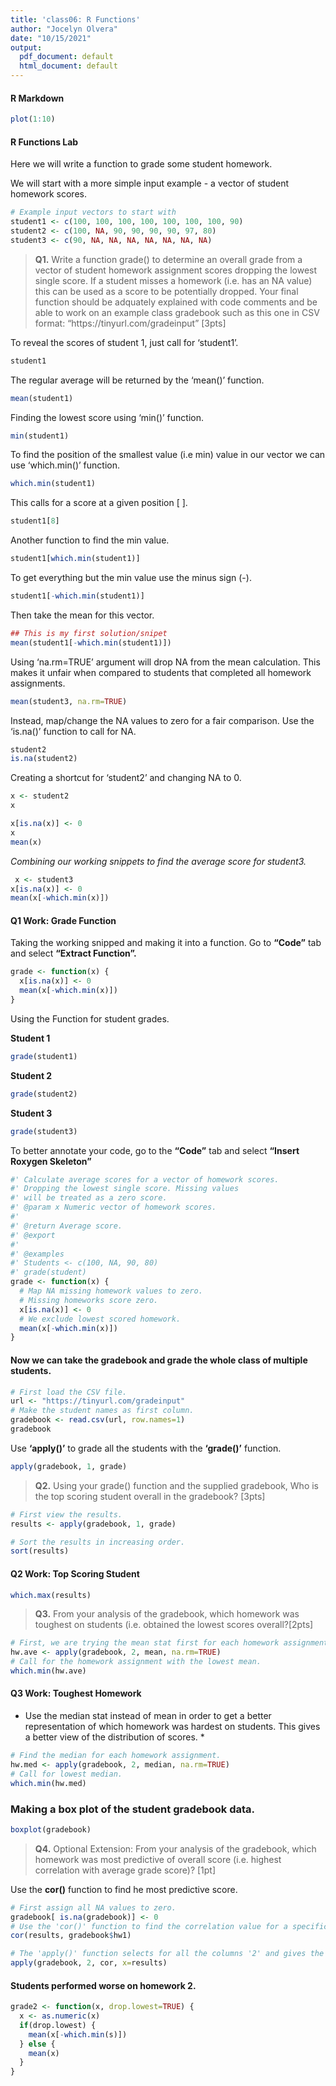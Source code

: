 ```yaml
---
title: 'class06: R Functions'
author: "Jocelyn Olvera"
date: "10/15/2021"
output:
  pdf_document: default
  html_document: default
---
```


#### __R Markdown__

```r
plot(1:10)
```

#### __R Functions Lab__

Here we will write a function to grade some student homework.

We will start with a more simple input example - a vector of student homework scores. 

```r
# Example input vectors to start with
student1 <- c(100, 100, 100, 100, 100, 100, 100, 90)
student2 <- c(100, NA, 90, 90, 90, 90, 97, 80)
student3 <- c(90, NA, NA, NA, NA, NA, NA, NA)
```

> **Q1.** Write a function grade() to determine an overall grade from a vector of student homework assignment scores dropping the lowest single score. If a student misses a homework (i.e. has an NA value) this can be used as a score to be potentially dropped. Your final function should be adquately explained with code comments and be able to work on an example class gradebook such as this one in CSV format: “https://tinyurl.com/gradeinput” [3pts]

To reveal the scores of student 1, just call for 'student1'.

```r
student1
```
The regular average will be returned by the 'mean()' function.

```r
mean(student1)
```

Finding the lowest score using 'min()' function. 

```r
min(student1)
```

To find the position of the smallest value (i.e min) value in our vector we can use 'which.min()' function. 
```r
which.min(student1)
```

This calls for a score at a given position [ ].

```r
student1[8]
```
Another function to find the min value.

```r
student1[which.min(student1)]
```

To get everything but the min value use the minus sign (-). 
```r
student1[-which.min(student1)]
```

Then take the mean for this vector.
```r
## This is my first solution/snipet
mean(student1[-which.min(student1)])
```

Using 'na.rm=TRUE' argument will drop NA from the mean calculation. This makes it unfair when compared to students that completed all homework assignments.

```r
mean(student3, na.rm=TRUE)
```

Instead, map/change the NA values to zero for a fair comparison. Use the 'is.na()' function to call for NA. 
```r
student2
is.na(student2)
```

Creating a shortcut for 'student2' and changing NA to 0.
```r
x <- student2
x

x[is.na(x)] <- 0
x
mean(x)
```

_Combining our working snippets to find the average score for student3._

```r
 x <- student3
x[is.na(x)] <- 0
mean(x[-which.min(x)])
```

#### __Q1 Work: Grade Function__
Taking the working snipped and making it into a function.
Go to __"Code"__ tab and select __"Extract Function".__ 

```r
grade <- function(x) {
  x[is.na(x)] <- 0
  mean(x[-which.min(x)])
}
```

Using the Function for student grades.

__Student 1__
```r
grade(student1)
```
__Student 2__
```r
grade(student2)
```

__Student 3__
```r
grade(student3)
```

To better annotate your code, go to the __"Code"__ tab and select __"Insert Roxygen Skeleton"__
```r
#' Calculate average scores for a vector of homework scores.
#' Dropping the lowest single score. Missing values 
#' will be treated as a zero score.
#' @param x Numeric vector of homework scores.
#'
#' @return Average score.
#' @export 
#'
#' @examples
#' Students <- c(100, NA, 90, 80)
#' grade(student)
grade <- function(x) {
  # Map NA missing homework values to zero.
  # Missing homeworks score zero.
  x[is.na(x)] <- 0
  # We exclude lowest scored homework.
  mean(x[-which.min(x)])
}
```

#### Now we can take the gradebook and **grade the whole class** of multiple students.

```r
# First load the CSV file.
url <- "https://tinyurl.com/gradeinput"
# Make the student names as first column.
gradebook <- read.csv(url, row.names=1)
gradebook
```

Use __'apply()'__ to grade all the students with the __'grade()'__ function.
```r
apply(gradebook, 1, grade)
```

> **Q2.** Using your grade() function and the supplied gradebook, Who is the top scoring student overall in the gradebook? [3pts]

```r
# First view the results. 
results <- apply(gradebook, 1, grade)

# Sort the results in increasing order. 
sort(results)

```
#### __Q2 Work: Top Scoring Student__
```r
which.max(results)
```

> **Q3.** From your analysis of the gradebook, which homework was toughest on students (i.e. obtained the lowest scores overall?[2pts]

```r
# First, we are trying the mean stat first for each homework assignments. 
hw.ave <- apply(gradebook, 2, mean, na.rm=TRUE)
# Call for the homework assignment with the lowest mean. 
which.min(hw.ave)
```

#### __Q3 Work: Toughest Homework__
* Use the median stat instead of mean in order to get a better representation of which homework was hardest on students. This gives a better view of the distribution of scores. *
```r
# Find the median for each homework assignment.
hw.med <- apply(gradebook, 2, median, na.rm=TRUE)
# Call for lowest median. 
which.min(hw.med)
```

### Making a box plot of the student gradebook data. 
```r
boxplot(gradebook)
```

> **Q4.** Optional Extension: From your analysis of the gradebook, which homework was most predictive of overall score (i.e. highest correlation with average grade score)? [1pt]

Use the __cor()__ function to find he most predictive score.
```r
# First assign all NA values to zero.
gradebook[ is.na(gradebook)] <- 0
# Use the 'cor()' function to find the correlation value for a specific homework assignment '$hw'.
cor(results, gradebook$hw1)
```

```r
# The 'apply()' function selects for all the columns '2' and gives the correlation 'cor'. 
apply(gradebook, 2, cor, x=results)
```
#### Students performed worse on homework 2. 

```r
grade2 <- function(x, drop.lowest=TRUE) {
  x <- as.numeric(x)
  if(drop.lowest) {
    mean(x[-which.min(s)])
  } else {
    mean(x)
  }
}
```

